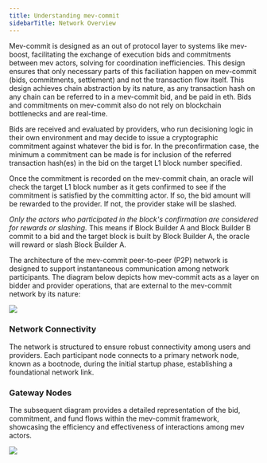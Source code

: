 ```yaml
---
title: Understanding mev-commit
sidebarTitle: Network Overview
---
```


Mev-commit is designed as an out of protocol layer to systems like mev-boost, facilitating the exchange of execution bids and commitments between mev actors, solving for coordination inefficiencies. This design ensures that only necessary parts of this faciliation happen on mev-commit (bids, commitments, settlement) and not the transaction flow itself. This design achieves chain abstraction by its nature, as any transaction hash on any chain can be referred to in a mev-commit bid, and be paid in eth. Bids and commitments on mev-commit also do not rely on blockchain bottlenecks and are real-time.

Bids are received and evaluated by providers, who run decisioning logic in their own environment and may decide to issue a cryptographic commitment against whatever the bid is for. In the preconfirmation case, the minimum a commitment can be made is for inclusion of the referred transaction hash(es) in the bid on the target L1 block number specified.

Once the commitment is recorded on the mev-commit chain, an oracle will check the target L1 block number as it gets confirmed to see if the commitment is satisfied by the committing actor. If so, the bid amount will be rewarded to the provider. If not, the provider stake will be slashed.

_Only the actors who participated in the block's confirmation are considered for rewards or slashing._ This means if Block Builder A and Block Builder B commit to a bid and the target block is built by Block Builder A, the oracle will reward or slash Block Builder A.

The architecture of the mev-commit peer-to-peer (P2P) network is designed to support instantaneous communication among network participants. The diagram below depicts how mev-commit acts as a layer on bidder and provider operations, that are external to the mev-commit network by its nature:

<Frame>
  <img src="/images/mev-commit-network.png" />
</Frame>

### Network Connectivity

The network is structured to ensure robust connectivity among users and providers. Each participant node connects to a primary network node, known as a bootnode, during the initial startup phase, establishing a foundational network link.

### Gateway Nodes

The subsequent diagram provides a detailed representation of the bid, commitment, and fund flows within the mev-commit framework, showcasing the efficiency and effectiveness of interactions among mev actors.

<Frame>
  <img src="/images/bids-commitments-flow.png" />
</Frame>
